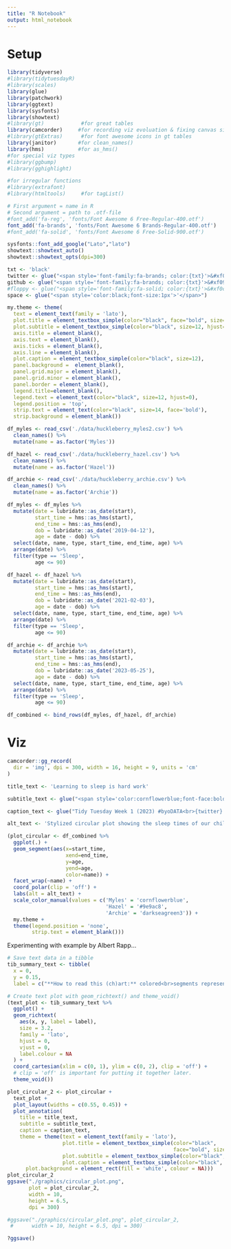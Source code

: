 ```yaml
---
title: "R Notebook"
output: html_notebook
---
```


# Setup

```r
library(tidyverse)
#library(tidytuesdayR)
#library(scales)
library(glue)
library(patchwork)
library(ggtext)
library(sysfonts)
library(showtext)
#library(gt)            #for great tables
library(camcorder)     #for recording viz evoluation & fixing canvas size
#library(gtExtras)      #for font awesome icons in gt tables
library(janitor)       #for clean_names()
library(hms)           #for as_hms()
#for special viz types
#library(ggbump)
#library(gghighlight)

#for irregular functions
#library(extrafont)
#library(htmltools)     #for tagList()
```

```r
# First argument = name in R
# Second argument = path to .otf-file
#font_add('fa-reg', 'fonts/Font Awesome 6 Free-Regular-400.otf')
font_add('fa-brands', 'fonts/Font Awesome 6 Brands-Regular-400.otf')
#font_add('fa-solid', 'fonts/Font Awesome 6 Free-Solid-900.otf')

sysfonts::font_add_google("Lato","lato")
showtext::showtext_auto()
showtext::showtext_opts(dpi=300)
```

```r
txt <- 'black'
twitter <- glue("<span style='font-family:fa-brands; color:{txt}'>&#xf099;</span>")
github <- glue("<span style='font-family:fa-brands; color:{txt}'>&#xf09b;</span>")
#floppy <- glue("<span style='font-family:fa-solid; color:{txt}'>&#xf0c7;</span>")
space <- glue("<span style='color:black;font-size:1px'>'</span>")
```

```r
my.theme <- theme(
  text = element_text(family = 'lato'), 
  plot.title = element_textbox_simple(color="black", face="bold", size=20, hjust=0), 
  plot.subtitle = element_textbox_simple(color="black", size=12, hjust=0), 
  axis.title = element_blank(), 
  axis.text = element_blank(), 
  axis.ticks = element_blank(),
  axis.line = element_blank(), 
  plot.caption = element_textbox_simple(color="black", size=12), 
  panel.background =  element_blank(), 
  panel.grid.major = element_blank(),
  panel.grid.minor = element_blank(),
  panel.border = element_blank(), 
  legend.title=element_blank(), 
  legend.text = element_text(color="black", size=12, hjust=0),
  legend.position = 'top',
  strip.text = element_text(color="black", size=14, face='bold'),
  strip.background = element_blank())
```

```r
df_myles <- read_csv('./data/huckleberry_myles2.csv') %>% 
  clean_names() %>% 
  mutate(name = as.factor('Myles'))

df_hazel <- read_csv('./data/huckleberry_hazel.csv') %>% 
  clean_names() %>% 
  mutate(name = as.factor('Hazel'))

df_archie <- read_csv('./data/huckleberry_archie.csv') %>% 
  clean_names() %>% 
  mutate(name = as.factor('Archie'))
```

```r
df_myles <- df_myles %>% 
  mutate(date = lubridate::as_date(start),
         start_time = hms::as_hms(start),
         end_time = hms::as_hms(end),
         dob = lubridate::as_date('2019-04-12'),
         age = date - dob) %>% 
  select(date, name, type, start_time, end_time, age) %>% 
  arrange(date) %>% 
  filter(type == 'Sleep',
         age <= 90)

df_hazel <- df_hazel %>% 
  mutate(date = lubridate::as_date(start),
         start_time = hms::as_hms(start),
         end_time = hms::as_hms(end),
         dob = lubridate::as_date('2021-02-03'),
         age = date - dob) %>% 
  select(date, name, type, start_time, end_time, age) %>% 
  arrange(date) %>% 
  filter(type == 'Sleep',
         age <= 90)

df_archie <- df_archie %>% 
  mutate(date = lubridate::as_date(start),
         start_time = hms::as_hms(start),
         end_time = hms::as_hms(end),
         dob = lubridate::as_date('2023-05-25'),
         age = date - dob) %>% 
  select(date, name, type, start_time, end_time, age) %>% 
  arrange(date) %>% 
  filter(type == 'Sleep',
         age <= 90)

df_combined <- bind_rows(df_myles, df_hazel, df_archie)
```

# Viz

```r
camcorder::gg_record(
  dir = 'img', dpi = 300, width = 16, height = 9, units = 'cm'
)
```

```r
title_text <- 'Learning to sleep is hard work'

subtitle_text <- glue("<span style='color:cornflowerblue;font-face:bold'>Myles</span>, <span style='color:#9e9ac8;font-face:bold'>Hazel</span>, & <span style='color:darkseagreen3;font-face:bold'>Archie's</span> sleep patterns during their first three months")

caption_text <- glue("Tidy Tuesday Week 1 (2023) #byoDATA<br>{twitter} @mickey_rafa • {github} mrafa3/tidy_tuesday<br>Source: Personal recordings from Huckleberry app")

alt_text <- 'Stylized circular plot showing the sleep times of our children during their first three months. White space indicates wake time during the day (or that their parents forgot to record their sleep).'
```

```r
(plot_circular <- df_combined %>% 
  ggplot(.) + 
  geom_segment(aes(x=start_time,
                   xend=end_time,
                   y=age,
                   yend=age,
                   color=name)) + 
  facet_wrap(~name) + 
  coord_polar(clip = 'off') + 
  labs(alt = alt_text) + 
  scale_color_manual(values = c('Myles' = 'cornflowerblue',
                                'Hazel' = '#9e9ac8',
                                'Archie' = 'darkseagreen3')) + 
  my.theme + 
  theme(legend.position = 'none',
        strip.text = element_blank()))
```

Experimenting with example by Albert Rapp...

```r
# Save text data in a tibble
tib_summary_text <- tibble(
  x = 0, 
  y = 0.15, 
  label = c("**How to read this (ch)art:** colored<br>segments represent times when<br><span style = 'color:cornflowerblue'>**Myles**</span>, <span style = 'color:#9e9ac8'>**Hazel**</span>, or <span style = 'color:darkseagreen3'>**Archie**</span> slept during<br>their first three months. Each circle <br>represents a single day, with inner<br>circles illustrating newborn days and<br>outer circles illustrating days near<br>90 days since birth.<br><br>Data quality may have suffered due<br>to sleep quality."))

# Create text plot with geom_richtext() and theme_void()
(text_plot <- tib_summary_text %>% 
  ggplot() +
  geom_richtext(
    aes(x, y, label = label),
    size = 3.2,
    family = 'lato',
    hjust = 0,
    vjust = 0,
    label.colour = NA
  ) +
  coord_cartesian(xlim = c(0, 1), ylim = c(0, 2), clip = 'off') +
  # clip = 'off' is important for putting it together later.
  theme_void())
```


```r
plot_circular_2 <- plot_circular + 
  text_plot + 
  plot_layout(widths = c(0.55, 0.45)) + 
  plot_annotation(
    title = title_text,
    subtitle = subtitle_text,
    caption = caption_text, 
    theme = theme(text = element_text(family = 'lato'),
                  plot.title = element_textbox_simple(color="black", 
                                                      face="bold", size=22, hjust=0), 
                  plot.subtitle = element_textbox_simple(color="black", size=12, hjust=0), 
                  plot.caption = element_textbox_simple(color="black", size=9),
      plot.background = element_rect(fill = 'white', colour = NA)))
plot_circular_2
ggsave("./graphics/circular_plot.png", 
       plot = plot_circular_2,
       width = 10, 
       height = 6.5,
       dpi = 300)
```


```r
#ggsave("./graphics/circular_plot.png", plot_circular_2,
 #      width = 10, height = 6.5, dpi = 300)

?ggsave()
```

